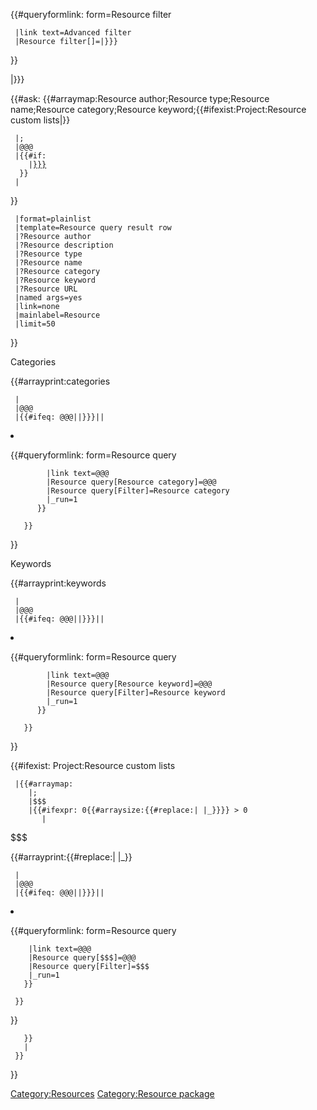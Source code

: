 <includeonly>
{{#queryformlink: form=Resource filter
  |link text=<span class="mw-ui-button resource-query-advanced">Advanced filter</span>
  |Resource filter[{{{Filter|}}}]={{{{{{Filter|}}}|}}}
}}
<div class="badge badge-light p-1"><big>{{{Filter|}}}</big></div>
<div class="h2">{{{{{{Filter|}}}|}}}</div>
<div class="resource-query">
<div class="resource-query-body">
{{#ask:[[Category:Resources]]
{{#arraymap:Resource author;Resource type;Resource name;Resource category;Resource keyword;{{#ifexist:Project:Resource custom lists|{{:Project:Resource custom lists}}}}
  |;
  |@@@
  |{{#if: {{{@@@|}}}
     |[[@@@::{{{@@@|}}}]]
   }}
  |
}}
  |format=plainlist
  |template=Resource query result row
  |?Resource author
  |?Resource description
  |?Resource type
  |?Resource name
  |?Resource category
  |?Resource keyword
  |?Resource URL
  |named args=yes
  |link=none
  |mainlabel=Resource
  |limit=50
}}
</div>
<div class="resource-query-infobox">
  <div>
    <div class="h5">Categories</div>
      <ul>
{{#arrayprint:categories
  |
  |@@@
  |{{#ifeq: @@@|{{{{{{Filter|}}}|}}}||<li>{{#queryformlink: form=Resource query
         |link text=@@@
         |Resource query[Resource category]=@@@
         |Resource query[Filter]=Resource category
         |_run=1
       }}</li>
    }}
}}
       </ul>
       <div class="h5">Keywords</div>
       <ul>
{{#arrayprint:keywords
  |
  |@@@
  |{{#ifeq: @@@|{{{{{{Filter|}}}|}}}||<li>{{#queryformlink: form=Resource query
         |link text=@@@
         |Resource query[Resource keyword]=@@@
         |Resource query[Filter]=Resource keyword
         |_run=1
       }}</li>
    }}
}}
      </ul>
{{#ifexist: Project:Resource custom lists
  |{{#arraymap: {{:Project:Resource custom lists}}
     |;
     |$$$
     |{{#ifexpr: 0{{#arraysize:{{#replace:{{lc:$$$}}| |_}}}} > 0
        |<div class="h5">$$$</div><ul>
{{#arrayprint:{{#replace:{{lc:$$$}}| |_}}
  |
  |@@@
  |{{#ifeq: @@@|{{{{{{Filter|}}}|}}}||<li>{{#queryformlink: form=Resource query
     |link text=@@@
     |Resource query[$$$]=@@@
     |Resource query[Filter]=$$$
     |_run=1
    }}</li>
  }}
}}</ul>
    }}
    |
  }}
}}
    </div>
  </div>
</div>
</includeonly><noinclude>
[[Category:Resource package]]
</noinclude>
